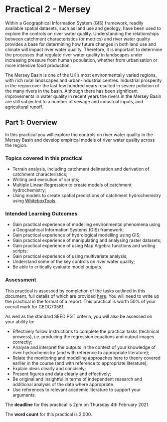 # Practical 2 - Mersey {#SecondPractical}

Within a Geographical Information System (GIS) framework, readily available spatial datasets, such as land use and geology, have been used to explore the controls on river water quality. Understanding the relationships between catchment characteristics (or metrics) and river water quality provides a base for determining how future changes in both land use and climate will impact river water quality. Therefore, it is important to determine the processes that regulate river water quality in landscapes under increasing pressure from human population, whether from urbanisation or more intensive food production.

The Mersey Basin is one of the UK’s most environmentally varied regions, with rich rural landscapes and urban-industrial centres. Industrial prosperity in the region over the last few hundred years resulted in severe pollution of the many rivers in the basin. Although there has been significant improvements in water quality in recent years the rivers in the Mersey Basin are still subjected to a number of sewage and industrial inputs, and agricultural runoff.

## Part 1: Overview

In this practical you will explore the controls on river water quality in the Mersey
Basin and develop empirical models of river water quality across the region.

### Topics covered in this practical

- Terrain analysis, including catchment delineation and derivation of catchment characteristics;
- Writing and execution of scripts;
- Multiple Linear Regression to create models of catchment hydrochemistry;
- Using models to create spatial predictions of catchment hydrochemistry using [WhiteboxTools](https://jblindsay.github.io/wbt_book/intro.html).

### Intended Learning Outcomes

- Gain practical experience of modelling environmental phenomena using a Geographical Information Systems (GIS) framework;
- Gain practical experience of hydrological modelling using GIS;
- Gain practical experience of manipulating and analysing raster datasets;
- Gain practical experience of using Map Algebra functions and writing scripts;
- Gain practical experience of using multivariate analysis;
- Understand some of the key controls on river water quality;
- Be able to critically evaluate model outputs.

### Assessment

This practical is assessed by completion of the tasks outlined in this document, full details of which are provided [here](#Assessment). You will need to write up the practical in the format of a report. This practical is worth 50% of your overall mark for GEOG70581. 

As well as the standard SEED PGT criteria, you will also be assessed on your ability to:

- Effectively follow instructions to complete the practical tasks (technical prowess), i.e. producing the regression equations and output images correctly; 
- Analyse and interpret the outputs in the context of your knowledge of river hydrochemistry (and with reference to appropriate literature); 
- Relate the monitoring and modelling approaches here to theory covered earlier in the course (and with reference to appropriate literature);
- Explain ideas clearly and concisely; 
- Present figures and data clearly and effectively; 
- Be original and insightful in terms of independent research and additional analysis of the data where appropriate.
- Use references to relevant academic literature to support your arguments;


<div align="center">The **deadline** for this practical is 2pm on Thursday 4th February 2021.

The **word count** for this practical is 2,000.</div>

